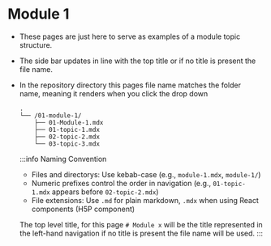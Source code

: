 # Module 1

- These pages are just here to serve as examples of a module topic structure.

- The side bar updates in line with the top title or if no title is present the file name.

- In the repository directory this pages file name matches the folder name, meaning it renders when you click the drop down

    ```
    .
    └── /01-module-1/
        ├── 01-Module-1.mdx
        ├── 01-topic-1.mdx
        ├── 02-topic-2.mdx
        └── 03-topic-3.mdx
    ```

    :::info Naming Convention
    - Files and directorys: Use kebab-case (e.g., `module-1.mdx`, `module-1/`)
    - Numeric prefixes control the order in navigation (e.g., `01-topic-1.mdx` appears before `02-topic-2.mdx`)
    - File extensions: Use `.md` for plain markdown, `.mdx` when using React components (H5P component)

    The top level title, for this page `# Module x` will be the title represented in the left-hand navigation if no title is present the file name will be used.
    :::